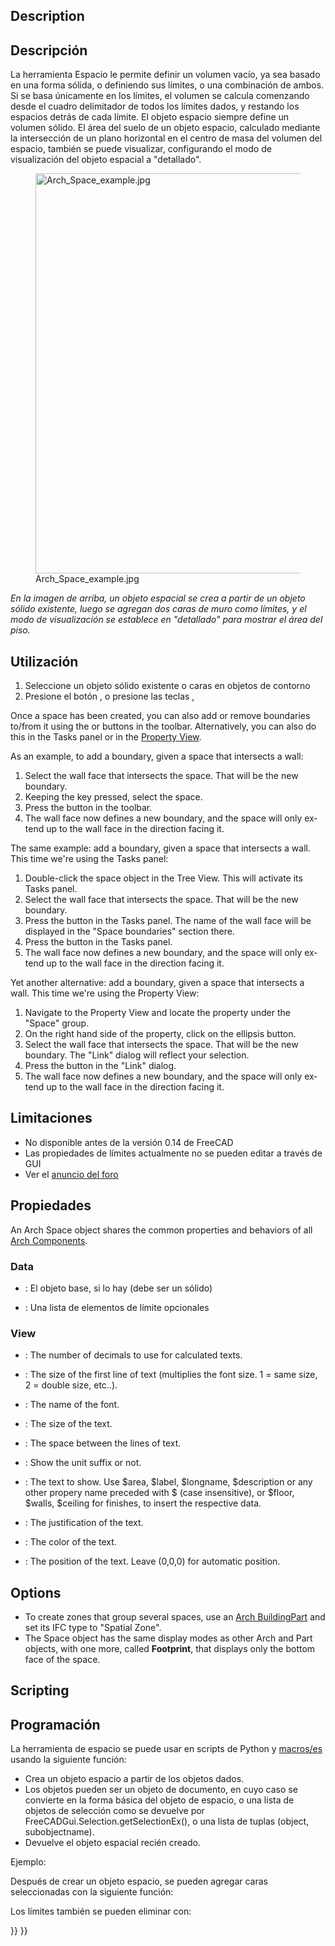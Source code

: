 <languages/>

<div class="mw-translate-fuzzy">
{{docnav/es
|[[Arch_Roof/es|Roof]]|[[Arch_Stairs/es|Stairs]]
|[[Arch_Workbench/es|Arch]]
|IconL=Arch_Roof.svg
|IconC=Workbench_Arch.svg
|IconR=Arch_Stairs.svg
}}
</div>

<div class="mw-translate-fuzzy">
{{GuiCommand/es
|Name=Arch Space|Name/es=Arch Espacio
|MenuLocation=Arch → Space
|Workbenches=[[Arch_Workbench/es|Arch]]
|Shortcut={{KEY|S}} {{KEY|P}}
|Version=0.14
|SeeAlso=[[Arch Wall/es]], [[Arch Structure/es]]
}}
</div>

<div lang="en" dir="ltr" class="mw-content-ltr">
==Description==
</div>

<div class="mw-translate-fuzzy">
== Descripción ==
La herramienta Espacio le permite definir un volumen vacío, ya sea basado en una forma sólida, o definiendo sus límites, o una combinación de ambos. Si se basa únicamente en los límites, el volumen se calcula comenzando desde el cuadro delimitador de todos los límites dados, y restando los espacios detrás de cada límite. El objeto espacio siempre define un volumen sólido. El área del suelo de un objeto espacio, calculado mediante la intersección de un plano horizontal en el centro de masa del volumen del espacio, también se puede visualizar, configurando el modo de visualización del objeto espacial a "detallado".
</div>

[[Image:Arch Space example.jpg|640px]]

<div class="mw-translate-fuzzy">
''En la imagen de arriba, un objeto espacial se crea a partir de un objeto sólido existente, luego se agregan dos caras de muro como límites, y el modo de visualización se establece en "detallado" para mostrar el área del piso.''
</div>

<span id="Usage"></span>
<div class="mw-translate-fuzzy">
==Utilización==
</div>

<div class="mw-translate-fuzzy">
# Seleccione un objeto sólido existente o caras en objetos de contorno
# Presione el botón {{KEY | [[Image: Arch_Space.png | 16px]] [[Arch Space]]}}, o presione las teclas {{KEY | S}}, {{KEY | P}}
</div>

<div lang="en" dir="ltr" class="mw-content-ltr">
Once a space has been created, you can also add or remove boundaries to/from it using the {{Button|[[Image:Arch_Add.svg|16px]] [[Arch_Add|Add Component]]}} or {{Button|[[Image:Arch_Remove.svg|16px]] [[Arch_Remove|Remove Component]]}} buttons in the toolbar. Alternatively, you can also do this in the Tasks panel or in the [[Property_View|Property View]].
</div>

<div lang="en" dir="ltr" class="mw-content-ltr">
As an example, to add a boundary, given a space that intersects a wall:
# Select the wall face that intersects the space. That will be the new boundary.
# Keeping the {{KEY|Ctrl}} key pressed, select the space.
# Press the {{Button|[[Image:Arch_Add.svg|16px]] [[Arch_Add|Add Component]]}} button in the toolbar.
# The wall face now defines a new boundary, and the space will only extend up to the wall face in the direction facing it.
</div>

<div lang="en" dir="ltr" class="mw-content-ltr">
The same example: add a boundary, given a space that intersects a wall. This time we're using the Tasks panel:
# Double-click the space object in the Tree View. This will activate its Tasks panel.
# Select the wall face that intersects the space. That will be the new boundary.
# Press the {{Button|[[Image:Arch_Add.svg|16px]] [[Arch_Add|Add Component]]}} button in the Tasks panel. The name of the wall face will be displayed in the "Space boundaries" section there.
# Press the {{Button|OK}} button in the Tasks panel.
# The wall face now defines a new boundary, and the space will only extend up to the wall face in the direction facing it.
</div>

<div lang="en" dir="ltr" class="mw-content-ltr">
Yet another alternative: add a boundary, given a space that intersects a wall. This time we're using the Property View:
# Navigate to the Property View and locate the {{PropertyData|Boundaries}} property under the "Space" group.
# On the right hand side of the {{PropertyData|Boundaries}} property, click on the ellipsis button.
# Select the wall face that intersects the space. That will be the new boundary. The "Link" dialog will reflect your selection.
# Press the {{Button|OK}} button in the "Link" dialog.
# The wall face now defines a new boundary, and the space will only extend up to the wall face in the direction facing it.
</div>

<span id="Limitations"></span>
<div class="mw-translate-fuzzy">
==Limitaciones==
</div>

* No disponible antes de la versión 0.14 de FreeCAD
* Las propiedades de límites actualmente no se pueden editar a través de GUI
* Ver el [http://forum.freecad.org/viewtopic.php?f=9&t=4275 anuncio del foro]

<span id="Properties"></span>
==Propiedades==

<div lang="en" dir="ltr" class="mw-content-ltr">
An Arch Space object shares the common properties and behaviors of all [[Arch_Component|Arch Components]].
</div>

<div lang="en" dir="ltr" class="mw-content-ltr">
===Data===
</div>

<div lang="en" dir="ltr" class="mw-content-ltr">
{{Properties_Title|Space}}
</div>

<div class="mw-translate-fuzzy">
* {{PropertyData/es|Base}}: El objeto base, si lo hay (debe ser un sólido)
* {{PropertyData/es|Boundaries}}: Una lista de elementos de límite opcionales
</div>

<div lang="en" dir="ltr" class="mw-content-ltr">
===View===
</div>

<div lang="en" dir="ltr" class="mw-content-ltr">
{{Properties_Title|Space}}
</div>

<div lang="en" dir="ltr" class="mw-content-ltr">
* {{PropertyView|Decimals|Integer}}: The number of decimals to use for calculated texts.
* {{PropertyView|First Line|Length}}: The size of the first line of text (multiplies the font size. 1 = same size, 2 = double size, etc..).
* {{PropertyView|Font Name|Font}}: The name of the font.
* {{PropertyView|Font Size|Length}}: The size of the text.
* {{PropertyView|Line Spacing|Float}}: The space between the lines of text.
* {{PropertyView|Show Unit|Bool}}: Show the unit suffix or not.
* {{PropertyView|Text|StringList}}:  The text to show. Use $area, $label, $longname, $description or any other propery name preceded with $ (case insensitive), or $floor, $walls, $ceiling for finishes, to insert the respective data.
* {{PropertyView|Text Align|Enumeration}}: The justification of the text.
* {{PropertyView|Text Color|Color}}: The color of the text.
* {{PropertyView|Text Position|VectorDistance}}: The position of the text. Leave (0,0,0) for automatic position.
</div>

<div lang="en" dir="ltr" class="mw-content-ltr">
==Options==
</div>

<div lang="en" dir="ltr" class="mw-content-ltr">
* To create zones that group several spaces, use an [[Arch_BuildingPart|Arch BuildingPart]] and set its IFC type to "Spatial Zone".
* The Space object has the same display modes as other Arch and Part objects, with one more, called '''Footprint''', that displays only the bottom face of the space.
</div>

<div lang="en" dir="ltr" class="mw-content-ltr">
==Scripting==
</div>

<div class="mw-translate-fuzzy">
==Programación==
</div>

<div class="mw-translate-fuzzy">
La herramienta de espacio se puede usar en scripts de Python y [[macros/es]] usando la siguiente función:
</div>

{{Code|code=
Space = makeSpace(objects=None, baseobj=None, name="Space")
}}

<div class="mw-translate-fuzzy">
* Crea un objeto espacio a partir de los objetos dados.
* Los objetos pueden ser un objeto de documento, en cuyo caso se convierte en la forma básica del objeto de espacio, o una lista de objetos de selección como se devuelve por FreeCADGui.Selection.getSelectionEx(), o una lista de tuplas (object, subobjectname).
* Devuelve el objeto espacial recién creado.
</div>

Ejemplo:

{{Code|code=
import FreeCAD, Arch

Box = FreeCAD.ActiveDocument.addObject("Part::Box", "Box")
Box.Length = 1000
Box.Width = 1000
Box.Height = 1000

Space = Arch.makeSpace(Box)
Space.ViewObject.LineWidth = 2
FreeCAD.ActiveDocument.recompute()
}}

<div class="mw-translate-fuzzy">
Después de crear un objeto espacio, se pueden agregar caras seleccionadas con la siguiente función:
</div>

{{Code|code=
import FreeCAD, FreeCADGui, Draft, Arch

points = [FreeCAD.Vector(-500, 0, 0), FreeCAD.Vector(1000, 1000, 0)]
Line = Draft.makeWire(points)
Wall = Arch.makeWall(Line, width=150, height=2000)
FreeCAD.ActiveDocument.recompute()

# Select a face of the wall
selection = FreeCADGui.Selection.getSelectionEx()
Arch.addSpaceBoundaries(Space, selection)
}}

<div class="mw-translate-fuzzy">
Los límites también se pueden eliminar con:
</div>

{{Code|code=
selection = FreeCADGui.Selection.getSelectionEx()
Arch.removeSpaceBoundaries(Space, selection)
}}


<div class="mw-translate-fuzzy">
{{docnav/es
|[[Arch_Roof/es|Roof]]
|[[Arch_Stairs/es|Stairs]]
|[[Arch_Workbench/es|Arch]]
|IconL=Arch_Roof.svg
|IconC=Workbench_Arch.svg
|IconR=Arch_Stairs.svg
}}
</div>

{{BIM_Tools_navi{{#translation:}}}}
{{Userdocnavi{{#translation:}}}}